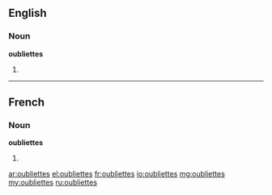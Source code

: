 ==English==

===Noun===
'''oubliettes'''

# {{plural of|oubliette}}

----

==French==

===Noun===
'''oubliettes''' {{f}} {{p}}

# {{plural of|oubliette|lang=fr}}

[[ar:oubliettes]]
[[el:oubliettes]]
[[fr:oubliettes]]
[[io:oubliettes]]
[[mg:oubliettes]]
[[my:oubliettes]]
[[ru:oubliettes]]